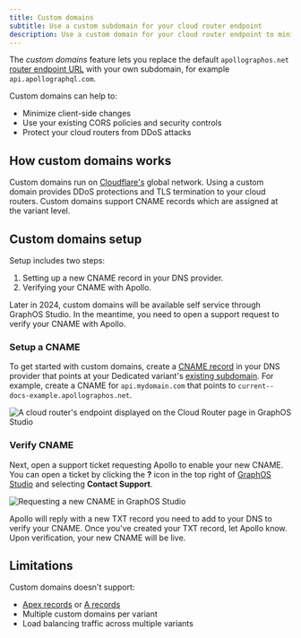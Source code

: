 ```yaml
---
title: Custom domains
subtitle: Use a custom subdomain for your cloud router endpoint
description: Use a custom domain for your cloud router endpoint to minimize client-side changes, use existing security policies, and shield against DDoS attacks.
---
```


<DedicatedPreview />

The _custom domains_ feature lets you replace the default `apollographos.net` [router endpoint URL](./quickstart#router-endpoint-url) with your own subdomain, for example `api.apollographql.com`.

Custom domains can help to:

- Minimize client-side changes
- Use your existing CORS policies and security controls
- Protect your cloud routers from DDoS attacks

## How custom domains works

Custom domains run on [Cloudflare's](https://www.cloudflare.com/) global network.
Using a custom domain provides DDoS protections and TLS termination to your cloud routers.
Custom domains support CNAME records which are assigned at the variant level.

## Custom domains setup

Setup includes two steps:

1. Setting up a new CNAME record in your DNS provider.
2. Verifying your CNAME with Apollo.

<Note>

Later in 2024, custom domains will be available self service through GraphOS Studio. In the meantime, you need to open a support request to verify your CNAME with Apollo.

</Note>

### Setup a CNAME

To get started with custom domains, create a [CNAME record](https://www.cloudflare.com/learning/dns/dns-records/dns-cname-record/) in your DNS provider that points at your Dedicated variant's [existing subdomain](./quickstart#router-endpoint-url). For example, create a CNAME for `api.mydomain.com` that points to `current--docs-example.apollographos.net`.

<img
  className="screenshot"
  alt="A cloud router's endpoint displayed on the Cloud Router page in GraphOS Studio"
  src="../../img/cloud-dedicated/router-endpoint.png"
/>

### Verify CNAME

Next, open a support ticket requesting Apollo to enable your new CNAME.
You can open a ticket by clicking the **?** icon in the top right of [GraphOS Studio](https://studio.apollographql.com?referrer=docs-content) and selecting **Contact Support**.

<img
  className="screenshot"
  alt="Requesting a new CNAME in GraphOS Studio"
  src="../../img/cloud-dedicated/support-ticket.png"
/>

Apollo will reply with a new TXT record you need to add to your DNS to verify your CNAME.
Once you've created your TXT record, let Apollo know.
Upon verification, your new CNAME will be live.

## Limitations

Custom domains doesn't support:

- [Apex records](https://learn.microsoft.com/en-us/azure/dns/dns-zones-records#record-names) or [A records](https://learn.microsoft.com/en-us/azure/dns/dns-zones-records#record-types)
- Multiple custom domains per variant
- Load balancing traffic across multiple variants
